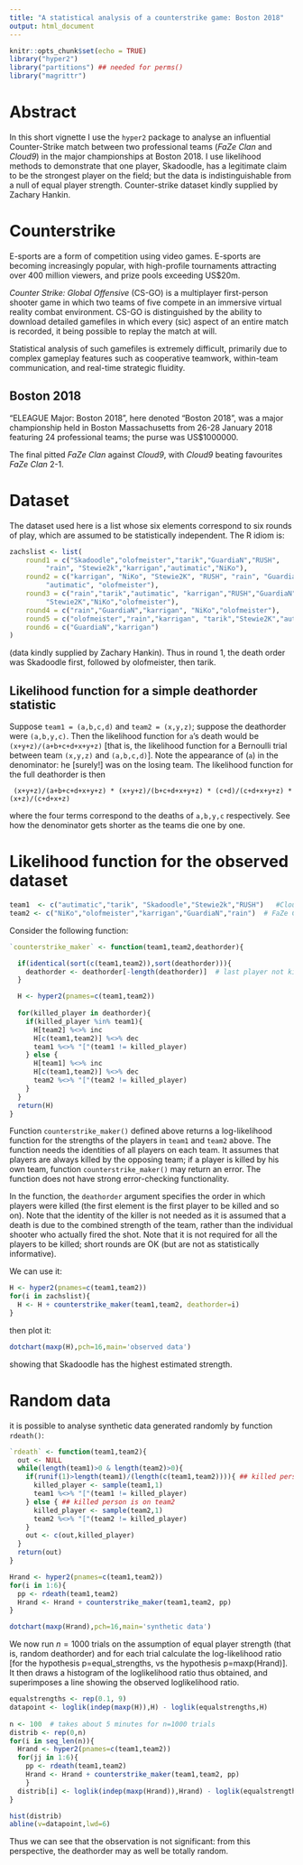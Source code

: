 ```yaml
---
title: "A statistical analysis of a counterstrike game: Boston 2018"
output: html_document
---
```


```r
knitr::opts_chunk$set(echo = TRUE)
library("hyper2")
library("partitions") ## needed for perms()
library("magrittr") 
```
# Abstract

In this short vignette I use the `hyper2` package to analyse an
influential Counter-Strike match between two professional teams (_FaZe
Clan_ and _Cloud9_) in the major championships at Boston 2018.  I use
likelihood methods to demonstrate that one player, Skadoodle, has a
legitimate claim to be the strongest player on the field; but the data
is indistinguishable from a null of equal player strength.
Counter-strike dataset kindly supplied by Zachary Hankin.

# Counterstrike

E-sports are a form of competition using video games.  E-sports are
becoming increasingly popular, with high-profile tournaments attracting
over 400 million viewers, and prize pools exceeding US$20m.

_Counter Strike: Global Offensive_ (CS-GO) is a multiplayer
first-person shooter game in which two teams of five compete in an
immersive virtual reality combat environment.  CS-GO is distinguished
by the ability to download detailed gamefiles in which every (sic)
aspect of an entire match is recorded, it being possible to replay the
match at will.

Statistical analysis of such gamefiles is extremely difficult,
primarily due to complex gameplay features such as cooperative
teamwork, within-team communication, and real-time strategic fluidity.



## Boston 2018

"ELEAGUE Major: Boston 2018", here denoted "Boston 2018", was a major
championship held in Boston Massachusetts from 26-28 January 2018
featuring 24 professional teams; the purse was US$1000000.  

The final pitted _FaZe Clan_ against _Cloud9_, with _Cloud9_ beating
favourites _FaZe Clan_ 2-1.  


# Dataset

The dataset used here is a list whose six elements correspond to six
rounds of play, which are assumed to be statistically independent.
The R idiom is:

```r
zachslist <- list(
    round1 = c("Skadoodle","olofmeister","tarik","GuardiaN","RUSH",
         "rain", "Stewie2k","karrigan","autimatic","NiKo"),
    round2 = c("karrigan", "NiKo", "Stewie2K", "RUSH", "rain", "GuardiaN",
         "autimatic", "olofmeister"),
    round3 = c("rain","tarik","autimatic", "karrigan","RUSH","GuardiaN",
         "Stewie2K","NiKo","olofmeister"),
    round4 = c("rain","GuardiaN","karrigan", "NiKo","olofmeister"),
    round5 = c("olofmeister","rain","karrigan", "tarik","Stewie2K","autimatic"),
    round6 = c("GuardiaN","karrigan")
)
```

(data kindly supplied by Zachary Hankin).  Thus in round 1, the death
order was Skadoodle first, followed by olofmeister, then tarik.


## Likelihood function for a simple deathorder statistic 

Suppose `team1 = (a,b,c,d)` and `team2 = (x,y,z)`; suppose the
deathorder were `(a,b,y,c)`.  Then the likelihood function for `a`'s
death would be `(x+y+z)/(a+b+c+d+x+y+z)` [that is, the likelihood
function for a Bernoulli trial between team `(x,y,z)` and
`(a,b,c,d)`].  Note the appearance of (`a`) in the denominator: he
[surely!] was on the losing team.  The likelihood function for the
full deathorder is then

```
 (x+y+z)/(a+b+c+d+x+y+z) * (x+y+z)/(b+c+d+x+y+z) * (c+d)/(c+d+x+y+z) * (x+z)/(c+d+x+z)
```

where the four terms correspond to the deaths of `a,b,y,c`
respectively.  See how the denominator gets shorter as the teams die
one by one.


# Likelihood function for the observed dataset


```r
team1  <- c("autimatic","tarik", "Skadoodle","Stewie2k","RUSH")   #Cloud9
team2 <- c("NiKo","olofmeister","karrigan","GuardiaN","rain")  # FaZe Clan
```

Consider the following function:

```r
`counterstrike_maker` <- function(team1,team2,deathorder){

  if(identical(sort(c(team1,team2)),sort(deathorder))){
    deathorder <- deathorder[-length(deathorder)]  # last player not killed
  }

  H <- hyper2(pnames=c(team1,team2))
  
  for(killed_player in deathorder){
    if(killed_player %in% team1){
      H[team2] %<>% inc
      H[c(team1,team2)] %<>% dec
      team1 %<>% "["(team1 != killed_player)      
    } else {
      H[team1] %<>% inc
      H[c(team1,team2)] %<>% dec
      team2 %<>% "["(team2 != killed_player)      
    }
  }
  return(H)
}
```

Function `counterstrike_maker()` defined above returns a
log-likelihood function for the strengths of the players in `team1`
and `team2` above.  The function needs the identities of all players
on each team.  It assumes that players are always killed by the
opposing team; if a player is killed by his own team, function
`counterstrike_maker()` may return an error.  The function does not
have strong error-checking functionality.

In the function, the `deathorder` argument specifies the order in
which players were killed (the first element is the first player to be
killed and so on).  Note that the identity of the killer is not needed
as it is assumed that a death is due to the combined strength of the
team, rather than the individual shooter who actually fired the shot.
Note that it is not required for all the players to be killed;
short rounds are OK (but are not as statistically informative).

We can use it:


```r
H <- hyper2(pnames=c(team1,team2))
for(i in zachslist){
  H <- H + counterstrike_maker(team1,team2, deathorder=i)
}
```

then plot it:

```r
dotchart(maxp(H),pch=16,main='observed data')
```

showing that Skadoodle has the highest estimated strength.

# Random data

it is possible to analyse synthetic data generated randomly by
function `rdeath()`:

```r

`rdeath` <- function(team1,team2){
  out <- NULL
  while(length(team1)>0 & length(team2)>0){
    if(runif(1)>length(team1)/(length(c(team1,team2)))){ ## killed person is on team1
      killed_player <- sample(team1,1)
      team1 %<>% "["(team1 != killed_player)      
    } else { ## killed person is on team2
      killed_player <- sample(team2,1)
      team2 %<>% "["(team2 != killed_player) 
    }
    out <- c(out,killed_player)
  }
  return(out)
}

Hrand <- hyper2(pnames=c(team1,team2))
for(i in 1:6){
  pp <- rdeath(team1,team2)
  Hrand <- Hrand + counterstrike_maker(team1,team2, pp)
}

dotchart(maxp(Hrand),pch=16,main='synthetic data')
```

We now run $n=1000$ trials on the assumption of equal player strength
(that is, random deathorder) and for each trial calculate the
log-likelihood ratio [for the hypothesis p=equal_strengths, vs the
hypothesis p=maxp(Hrand)].  It then draws a histogram of the
loglikelihood ratio thus obtained, and superimposes a line showing the
observed loglikelihood ratio.


```r
equalstrengths <- rep(0.1, 9)
datapoint <- loglik(indep(maxp(H)),H) - loglik(equalstrengths,H)
	
n <- 100  # takes about 5 minutes for n=1000 trials
distrib <- rep(0,n)
for(i in seq_len(n)){
  Hrand <- hyper2(pnames=c(team1,team2))
  for(jj in 1:6){
    pp <- rdeath(team1,team2)
    Hrand <- Hrand + counterstrike_maker(team1,team2, pp)
	}
  distrib[i] <- loglik(indep(maxp(Hrand)),Hrand) - loglik(equalstrengths,Hrand)
}

hist(distrib)
abline(v=datapoint,lwd=6)
```

Thus we can see that the observation is not significant: from this
perspective, the deathorder may as well be totally random.
